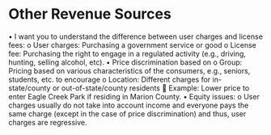 # Other Revenue Sources
•	I want you to understand the difference between user charges and license fees:
o	User charges: Purchasing a government service or good
o	License fee: Purchasing the right to engage in a regulated activity (e.g., driving, hunting, selling alcohol, etc). 
•	Price discrimination based on 
o	Group: Pricing based on various characteristics of the consumers, e.g., seniors, students, etc. to encourage 
o	Location: Different charges for in-state/county or out-of-state/county residents
	Example: Lower price to enter Eagle Creek Park if residing in Marion County.
•	Equity issues:
o	User charges usually do not take into account income and everyone pays the same charge (except in the case of price discrimination) and thus, user charges are regressive. 
